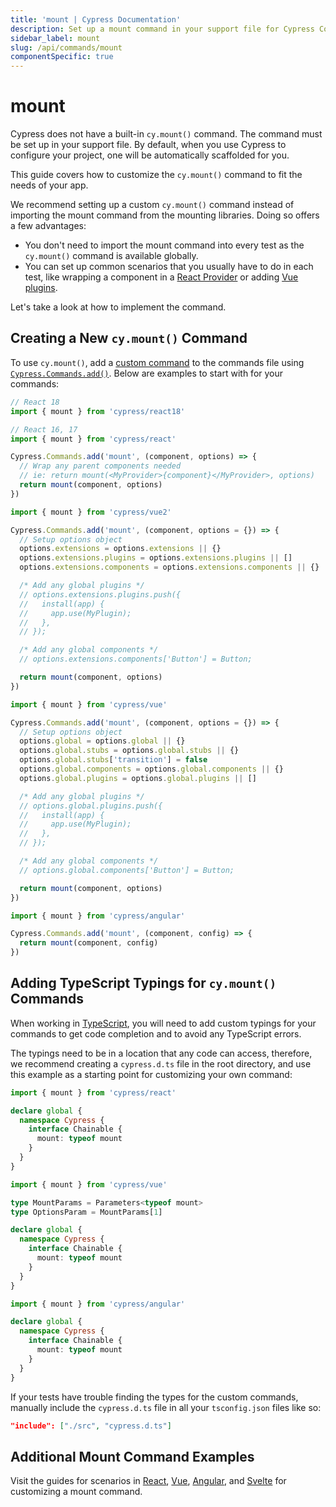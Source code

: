 ```yaml
---
title: 'mount | Cypress Documentation'
description: Set up a mount command in your support file for Cypress Component Testing
sidebar_label: mount
slug: /api/commands/mount
componentSpecific: true
---
```


<ProductHeading product="app" />

# mount

Cypress does not have a built-in `cy.mount()` command. The command must be set
up in your support file. By default, when you use Cypress to configure your
project, one will be automatically scaffolded for you.

This guide covers how to customize the `cy.mount()` command to fit the needs of
your app.

We recommend setting up a custom `cy.mount()` command instead of importing the
mount command from the mounting libraries. Doing so offers a few advantages:

- You don't need to import the mount command into every test as the `cy.mount()`
  command is available globally.
- You can set up common scenarios that you usually have to do in each test, like
  wrapping a component in a
  [React Provider](https://reactjs.org/docs/context.html) or adding
  [Vue plugins](https://vuejs.org/v2/guide/plugins.html).

Let's take a look at how to implement the command.

## Creating a New `cy.mount()` Command

<ImportMountFunctions />

To use `cy.mount()`, add a [custom command](/api/cypress-api/custom-commands) to
the commands file using
[`Cypress.Commands.add()`](/api/cypress-api/custom-commands). Below are examples
to start with for your commands:

<Tabs>
<TabItem value='React'>

```js
// React 18
import { mount } from 'cypress/react18'

// React 16, 17
import { mount } from 'cypress/react'

Cypress.Commands.add('mount', (component, options) => {
  // Wrap any parent components needed
  // ie: return mount(<MyProvider>{component}</MyProvider>, options)
  return mount(component, options)
})
```

</TabItem>
<TabItem value='Vue 2'>

```js
import { mount } from 'cypress/vue2'

Cypress.Commands.add('mount', (component, options = {}) => {
  // Setup options object
  options.extensions = options.extensions || {}
  options.extensions.plugins = options.extensions.plugins || []
  options.extensions.components = options.extensions.components || {}

  /* Add any global plugins */
  // options.extensions.plugins.push({
  //   install(app) {
  //     app.use(MyPlugin);
  //   },
  // });

  /* Add any global components */
  // options.extensions.components['Button'] = Button;

  return mount(component, options)
})
```

</TabItem>
<TabItem value='Vue 3'>

```js
import { mount } from 'cypress/vue'

Cypress.Commands.add('mount', (component, options = {}) => {
  // Setup options object
  options.global = options.global || {}
  options.global.stubs = options.global.stubs || {}
  options.global.stubs['transition'] = false
  options.global.components = options.global.components || {}
  options.global.plugins = options.global.plugins || []

  /* Add any global plugins */
  // options.global.plugins.push({
  //   install(app) {
  //     app.use(MyPlugin);
  //   },
  // });

  /* Add any global components */
  // options.global.components['Button'] = Button;

  return mount(component, options)
})
```

</TabItem>
<TabItem value='Angular'>

```js
import { mount } from 'cypress/angular'

Cypress.Commands.add('mount', (component, config) => {
  return mount(component, config)
})
```

</TabItem>
</Tabs>

## Adding TypeScript Typings for `cy.mount()` Commands

When working in
[TypeScript](/app/tooling/typescript-support), you
will need to add custom typings for your commands to get code completion and to
avoid any TypeScript errors.

The typings need to be in a location that any code can access, therefore, we
recommend creating a `cypress.d.ts` file in the root directory, and use this
example as a starting point for customizing your own command:

<Tabs>
<TabItem value="React">

```ts
import { mount } from 'cypress/react'

declare global {
  namespace Cypress {
    interface Chainable {
      mount: typeof mount
    }
  }
}
```

</TabItem>
<TabItem value="Vue">

```ts
import { mount } from 'cypress/vue'

type MountParams = Parameters<typeof mount>
type OptionsParam = MountParams[1]

declare global {
  namespace Cypress {
    interface Chainable {
      mount: typeof mount
    }
  }
}
```

</TabItem>
<TabItem value="Angular">

```ts
import { mount } from 'cypress/angular'

declare global {
  namespace Cypress {
    interface Chainable {
      mount: typeof mount
    }
  }
}
```

</TabItem>
</Tabs>

If your tests have trouble finding the types for the custom commands, manually
include the `cypress.d.ts` file in all your `tsconfig.json` files like so:

```json
"include": ["./src", "cypress.d.ts"]
```

## Additional Mount Command Examples

Visit the guides for scenarios in
[React](/app/component-testing/react/examples),
[Vue](/app/component-testing/vue/examples),
[Angular](/app/component-testing/angular/examples), and
[Svelte](/app/component-testing/svelte/examples) for customizing a mount
command.
